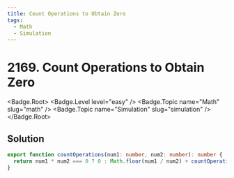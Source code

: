 ```yaml
---
title: Count Operations to Obtain Zero
tags:
  - Math
  - Simulation
---
```


# 2169. Count Operations to Obtain Zero

<Badge.Root>
  <Badge.Level level="easy" />
  <Badge.Topic name="Math" slug="math" />
  <Badge.Topic name="Simulation" slug="simulation" />
</Badge.Root>

## Solution

```typescript filename="solution.ts" copy
export function countOperations(num1: number, num2: number): number {
  return num1 * num2 === 0 ? 0 : Math.floor(num1 / num2) + countOperations(num2, num1 % num2);
}
```

<ProblemLink
  codingSite="leetcode"
  href="https://leetcode.com/problems/count-operations-to-obtain-zero"
  title="Count Operations to Obtain Zero"
/>
